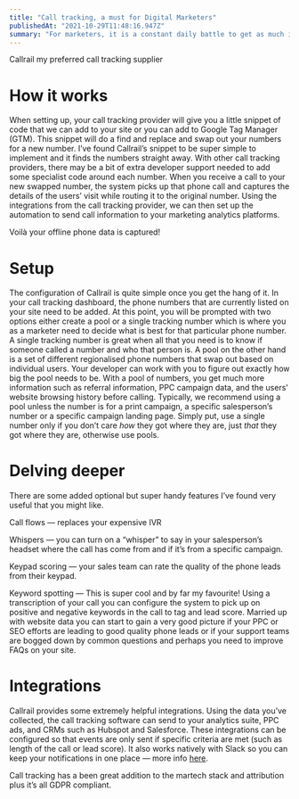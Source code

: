 ```yaml
---
title: "Call tracking, a must for Digital Marketers"
publishedAt: "2021-10-29T11:48:16.947Z"
summary: "For marketers, it is a constant daily battle to get as much information about your users’ journey and attribute it all. Over the years, tracking your users’ online journey has gotten better but there…"
---
```


Callrail my preferred call tracking supplier

# How it works

When setting up, your call tracking provider will give you a little snippet of code that we can add to your site or you can add to Google Tag Manager (GTM). This snippet will do a find and replace and swap out your numbers for a new number. I’ve found Callrail’s snippet to be super simple to implement and it finds the numbers straight away. With other call tracking providers, there may be a bit of extra developer support needed to add some specialist code around each number. When you receive a call to your new swapped number, the system picks up that phone call and captures the details of the users’ visit while routing it to the original number. Using the integrations from the call tracking provider, we can then set up the automation to send call information to your marketing analytics platforms.

Voilà your offline phone data is captured!

# Setup

The configuration of Callrail is quite simple once you get the hang of it. In your call tracking dashboard, the phone numbers that are currently listed on your site need to be added. At this point, you will be prompted with two options either create a pool or a single tracking number which is where you as a marketer need to decide what is best for that particular phone number. A single tracking number is great when all that you need is to know if someone called a number and who that person is. A pool on the other hand is a set of different regionalised phone numbers that swap out based on individual users. Your developer can work with you to figure out exactly how big the pool needs to be. With a pool of numbers, you get much more information such as referral information, PPC campaign data, and the users' website browsing history before calling. Typically, we recommend using a pool unless the number is for a print campaign, a specific salesperson’s number or a specific campaign landing page. Simply put, use a single number only if you don’t care _how_ they got where they are, just _that_ they got where they are, otherwise use pools.

# Delving deeper

There are some added optional but super handy features I’ve found very useful that you might like.

Call flows — replaces your expensive IVR

Whispers — you can turn on a “whisper” to say in your salesperson’s headset where the call has come from and if it’s from a specific campaign.

Keypad scoring — your sales team can rate the quality of the phone leads from their keypad.

Keyword spotting — This is super cool and by far my favourite! Using a transcription of your call you can configure the system to pick up on positive and negative keywords in the call to tag and lead score. Married up with website data you can start to gain a very good picture if your PPC or SEO efforts are leading to good quality phone leads or if your support teams are bogged down by common questions and perhaps you need to improve FAQs on your site.

# Integrations

Callrail provides some extremely helpful integrations. Using the data you’ve collected, the call tracking software can send to your analytics suite, PPC ads, and CRMs such as Hubspot and Salesforce. These integrations can be configured so that events are only sent if specific criteria are met (such as length of the call or lead score). It also works natively with Slack so you can keep your notifications in one place — more info [here](https://www.callrail.com/integrations/).

Call tracking has a been great addition to the martech stack and attribution plus it’s all GDPR compliant.
